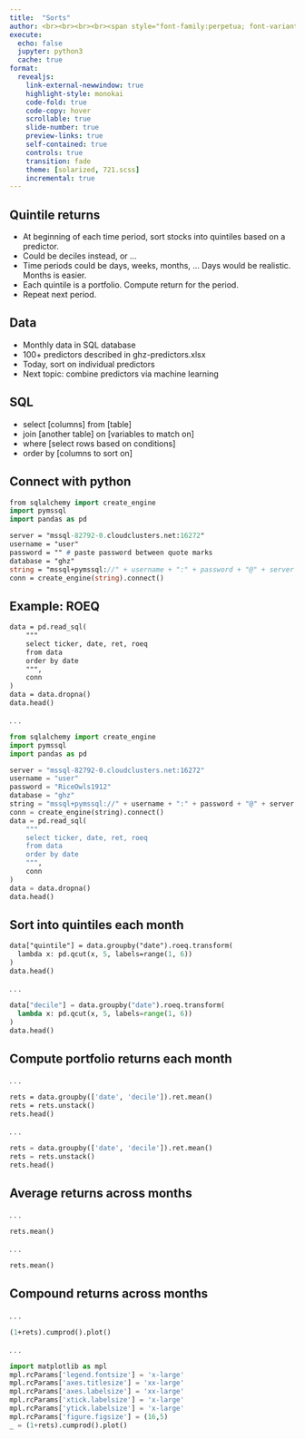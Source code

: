 ```yaml
---
title:  "Sorts"
author: <br><br><br><br><span style="font-family:perpetua; font-variant:small-caps; color:#404040;">Kerry Back</span><br><br><img src="RiceBusiness-transparent-logo-sm.png"  height=80>
execute:
  echo: false
  jupyter: python3
  cache: true
format: 
  revealjs:
    link-external-newwindow: true
    highlight-style: monokai
    code-fold: true
    code-copy: hover
    scrollable: true
    slide-number: true
    preview-links: true
    self-contained: true
    controls: true
    transition: fade
    theme: [solarized, 721.scss]
    incremental: true
---
```



## Quintile returns

- At beginning of each time period, sort stocks into quintiles based on a predictor.
- Could be deciles instead, or ...
- Time periods could be days, weeks, months, ... Days would be realistic.  Months is easier.
- Each quintile is a portfolio. Compute return for the period.  
- Repeat next period.





## Data

- Monthly data in SQL database
- 100+ predictors described in ghz-predictors.xlsx
- Today, sort on individual predictors
- Next topic: combine predictors via machine learning

## SQL 

- select [columns] from [table] 
- join [another table] on [variables to match on]
- where [select rows based on conditions]
- order by [columns to sort on]

## Connect with python

```.p
from sqlalchemy import create_engine
import pymssql
import pandas as pd

server = "mssql-82792-0.cloudclusters.net:16272"
username = "user"
password = "" # paste password between quote marks
database = "ghz"
string = "mssql+pymssql://" + username + ":" + password + "@" + server + "/" + database
conn = create_engine(string).connect()
```

## Example: ROEQ

```.p
data = pd.read_sql(
    """
    select ticker, date, ret, roeq
    from data
    order by date
    """, 
    conn
)
data = data.dropna()
data.head()
```

. . .

```python
from sqlalchemy import create_engine
import pymssql
import pandas as pd

server = "mssql-82792-0.cloudclusters.net:16272"
username = "user"
password = "RiceOwls1912" 
database = "ghz"
string = "mssql+pymssql://" + username + ":" + password + "@" + server + "/" + database
conn = create_engine(string).connect()
data = pd.read_sql(
    """
    select ticker, date, ret, roeq 
    from data
    order by date
    """, 
    conn
)
data = data.dropna()
data.head()
```

## Sort into quintiles each month

```p
data["quintile"] = data.groupby("date").roeq.transform(
  lambda x: pd.qcut(x, 5, labels=range(1, 6))
)
data.head()
```

. . .

```python
data["decile"] = data.groupby("date").roeq.transform(
  lambda x: pd.qcut(x, 5, labels=range(1, 6))
)
data.head()
```

## Compute portfolio returns each month

. . .

```p
rets = data.groupby(['date', 'decile']).ret.mean()
rets = rets.unstack()
rets.head()
```

. . .

```python
rets = data.groupby(['date', 'decile']).ret.mean()
rets = rets.unstack()
rets.head()
```

## Average returns across months

. . .

```p
rets.mean()
```

. . .

```python
rets.mean()
```

## Compound returns across months

. . .

```p
(1+rets).cumprod().plot()
```

. . .

```python
import matplotlib as mpl
mpl.rcParams['legend.fontsize'] = 'x-large'
mpl.rcParams['axes.titlesize'] = 'xx-large'
mpl.rcParams['axes.labelsize'] = 'xx-large'
mpl.rcParams['xtick.labelsize'] = 'x-large'
mpl.rcParams['ytick.labelsize'] = 'x-large'
mpl.rcParams['figure.figsize'] = (16,5)
_ = (1+rets).cumprod().plot()
```

